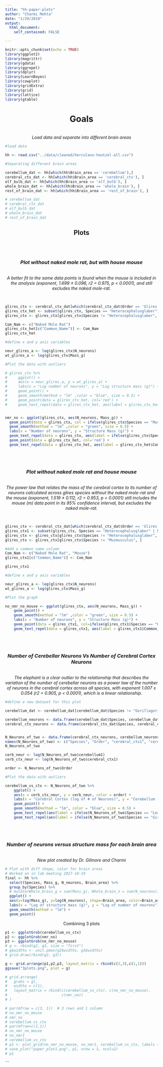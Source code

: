 ```yaml
---
title: "hh-paper-plots"
author: "Charmi Mehta"
date: "1/29/2018"
output:
  html_document:
    self_contained: FALSE

---
```


```r
knitr::opts_chunk$set(echo = TRUE)
library(ggplot2)
library(magrittr)
library(gdata)
library(ggrepel)
library(dplyr)
library(LearnBayes)
library(cowplot)
library(gridExtra)
library(grid)
library(lattice)
library(gtable)
```

<center><h1> Goals </h1>
<br>
<i>Load data and separate into different brain areas</i> </center>

```r
#load data

hh <- read.csv("../data/cleaned/herculano-houtzel-all.csv")

#Separating different brain areas

cerebellum_dat <- hh[which(hh$Brain_area == 'cerebellum'),]
cerebral_ctx_dat <- hh[which(hh$Brain_area == 'cerebral_ctx'), ]
olf_bulb_dat <- hh[which(hh$Brain_area == 'olf_bulb'), ]
whole_brain_dat <- hh[which(hh$Brain_area == 'whole_brain'), ]
rest_of_brain_dat <- hh[which(hh$Brain_area == 'rest_of_brain'), ]

# cerebellum_dat
# cerebral_ctx_dat
# olf_bulb_dat
# whole_brain_dat
# rest_of_brain_dat

```

<center><h2> Plots </h2> </center>
<br>
<br>
<center> <i><h3> Plot without naked mole rat, but with house mouse</h3> </i>
<br>
*A better fit to the same data points is found when the mouse is included in the analysis (exponent, 1.699 ± 0.096, r2 = 0.975, p < 0.0001), and still excludes the naked mole-rat.*
</center>
<br>

```r

glires_ctx <- cerebral_ctx_dat[which(cerebral_ctx_dat$Order == 'Glires'), ]
glires_ctx_het <- subset(glires_ctx, Species == "Heterocephalusglaber")
glires_ctx <- glires_ctx[glires_ctx$Species != "Heterocephalusglaber", ]

Com_Nam <- c("Naked Mole Rat")
glires_ctx_het[c("Common_Name")] <- Com_Nam
glires_ctx_het

#define x and y axis variables

neur_glires_a <- log(glires_ctx$N_neurons)
wt_glires_a <- log(glires_ctx$Mass_g)

#Plot the data with outliers

# glires_ctx %>%
#     ggplot() +
#     aes(x = neur_glires_a, y = wt_glires_a) +
#     labs(x = "Log number of neurons", y = "Log structure mass (g)") +
#     geom_point() +
#     geom_smooth(method = "lm" ,color = "blue", size = 0.5) +
#     geom_point(data = glires_ctx_het, col='red') +
#     geom_text_repel(data = glires_ctx_het, aes(label = glires_ctx_het$Common_Name), col='red')


nmr_no <- ggplot(glires_ctx, aes(N_neurons, Mass_g)) +
  geom_point(data = glires_ctx, col = ifelse(glires_ctx$Species == "Musmusculus", 'blue', 'black')) +
  geom_smooth(method = "lm" ,color = "green", size = 0.5) +
  labs(x = "Number of neurons", y = "Structure Mass (g)") +
  geom_text_repel(data = glires_ctx, aes(label = ifelse(glires_ctx$Species == "Musmusculus", paste0("Mouse"), "")), col='blue', box.padding = unit(1, "lines")) +
  geom_point(data = glires_ctx_het, col='red') +
  geom_text_repel(data = glires_ctx_het, aes(label = glires_ctx_het$Common_Name), col='red', box.padding = unit(4, "lines"))

```
<br>
<br>
<center> <i> <h3> Plot without naked mole rat and house mouse </h3></i>
<br>
*The power law that relates the mass of the cerebral cortex to its number of neurons calculated across glires species without the naked mole-rat and the mouse (exponent, 1.519 ± 0.112, r2 = 0.953, p < 0.0001) still includes the mouse (m) data point in its 95% confidence interval, but excludes the naked mole-rat.*
</center>
<br>

```r

glires_ctx <- cerebral_ctx_dat[which(cerebral_ctx_dat$Order == 'Glires'), ]
glires_ctx1 <- subset(glires_ctx, Species == "Heterocephalusglaber" | Species == "Musmusculus")
glires_ctx <- glires_ctx[glires_ctx$Species != "Heterocephalusglaber", ]
glires_ctx <- glires_ctx[glires_ctx$Species != "Musmusculus", ]

#Add a common name column
Com_Nam <- c("Naked Mole Rat", "Mouse")
glires_ctx1[c("Common_Name")] <- Com_Nam

glires_ctx1

#define x and y axis variables

neur_glires_a <- log(glires_ctx$N_neurons)
wt_glires_a <- log(glires_ctx$Mass_g)

#Plot the graph

no_nmr_no_mouse <- ggplot(glires_ctx, aes(N_neurons, Mass_g)) + 
    geom_point() +
    geom_smooth(method = "lm" ,color = "green", size = 0.5) +
    labs(x = "Number of neurons", y = "Structure Mass (g)") +
    geom_point(data = glires_ctx1, col=ifelse(glires_ctx1$Species == "Heterocephalusglaber", 'red', ifelse(glires_ctx1$Species == "Musmusculus", 'blue', 'black'))) +
    geom_text_repel(data = glires_ctx1, aes(label = glires_ctx1$Common_Name), col=ifelse(glires_ctx1$Species == "Heterocephalusglaber", 'red', ifelse(glires_ctx1$Species == "Musmusculus", 'blue', 'black')))
```

<br>
<br>
<center><i><h3> Number of Cerebellar Neurons Vs Number of Cerebral Cortex Neurons </h3></i>
<br>
*The elephant is a clear outlier to the relationship that describes the variation of the number of cerebellar neurons as a power law of the number of neurons in the cerebral cortex across all species, with exponent 1.007 ± 0.054 (r2 = 0.905, p < 0.0001), which is a linear relationship.*
</center>

```r

#define a new dataset for this plot

cerebellum_dat <- cerebellum_dat[cerebellum_dat$Species != "Gorillagorilla", ]

cerebellum_neurons <- data.frame(cerebellum_dat$Species, cerebellum_dat$Order, cerebellum_dat$N_neurons)
cerebral_ctx_neurons <- data.frame(cerebral_ctx_dat$Species, cerebral_ctx_dat$Order, cerebral_ctx_dat$N_neurons)


N_Neurons_of_two <- data.frame(cerebral_ctx_neurons, cerebellum_neurons$cerebellum_dat.N_neurons)
names(N_Neurons_of_two) <- c("Species", "Order", "cerebral_ctx1", "cerebellum1")
N_Neurons_of_two

cerb_neur <- log(N_Neurons_of_two$cerebellum1)
cerb_ctx_neur <- log(N_Neurons_of_two$cerebral_ctx1)

order <- N_Neurons_of_two$Order

#Plot the data with outliers

cerebellum_vs_ctx <- N_Neurons_of_two %>%
    ggplot() +
    aes(x = cerb_ctx_neur, y = cerb_neur, color = order) +
    labs(x = "Cerebral Cortex (log of # of Neurons)", y = "Cerebellum (log of # of Neurons)") +
    geom_point() +
    geom_smooth(method = "lm", color = "blue", size = 0.5) +
    geom_text_repel(aes(label = ifelse(N_Neurons_of_two$Species == "Loxodontaafricana", paste0("Elephant"), "")))+
    geom_text_repel(aes(label = ifelse(N_Neurons_of_two$Species == "Giraffacamelopardalensis", paste0("Giraffe"), "")))
```
<br>
<br>

<center><i><h3>Number of neurons versus structure mass for each brain area </i></h3>
<br>
*New plot created by Dr. Gilmore and Charmi*</center>

```r
# Plot with diff shape, color for brain areas
# Worked on in lab meeting 2017-10-19
final <- hh %>%
  select(Species, Mass_g, N_neurons, Brain_area) %>%
  group_by(Species) %>% 
  # mutate(Whole_brain_g = sum(Mass_g), Whole_brain_n = sum(N_neurons)) %>%
  ggplot() +
  aes(x=log(Mass_g), y=log(N_neurons), shape=Brain_area, color=Brain_area) +
  labs(x = "Log of structure mass (g)", y = "Log of number of neurons") +
  geom_smooth(method = "lm") +
  geom_point()
```

<center> Combining 3 plots </center>

```r

p1 <- ggplotGrob(cerebellum_vs_ctx)
p2 <- ggplotGrob(nmr_no)
p3 <- ggplotGrob(no_nmr_no_mouse)
# g <- rbind(g2, g3, size = "first")
# g$widths <- unit.pmax(g2$widths, g3$widths)
# grid.draw(rbind(g2, g3))

g <- grid.arrange(p1,p2,p3, layout_matrix = rbind(c(2,3),c(1,1)))
ggsave("3plots.png", plot = g)

# grid.arrange(
#   grobs = gl,
#   widths = c(1),
#   layout_matrix = rbind(c(cerebellum_vs_ctx), c(no_nmr_no_mouse),
#                         c(nmr_no))
# )

# par(mfrow = c(3, 1))  # 3 rows and 1 column
# no_nmr_no_mouse
# nmr_no
# cerebellum_vs_ctx
# par(mfrow=c(3,1))
# no_nmr_no_mouse
# no_nmr1
# cerebellum_vs_ctx
# p1 <- plot_grid(no_nmr_no_mouse, no_nmr1, cerebellum_vs_ctx, labels = "AUTO")
# save_plot("paper_plot1.png", p1, nrow = 3, ncol=2)
# p1

```
















```














